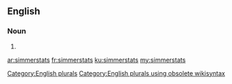 ==English==

===Noun===
{{head|en}}

# {{plural of|simmerstat}}

[[Category:English plurals]][[Category:English plurals using obsolete wikisyntax]]

[[ar:simmerstats]]
[[fr:simmerstats]]
[[ku:simmerstats]]
[[my:simmerstats]]